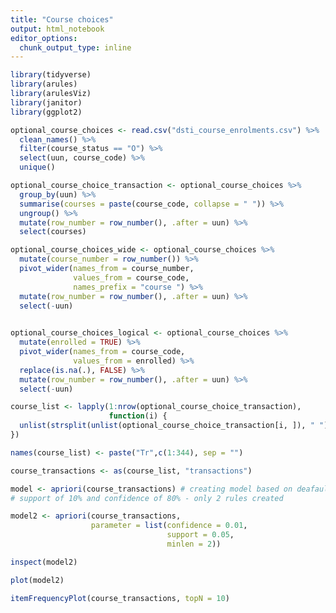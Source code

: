 ```yaml
---
title: "Course choices"
output: html_notebook
editor_options: 
  chunk_output_type: inline
---
```


```r
library(tidyverse)
library(arules)
library(arulesViz)
library(janitor)
library(ggplot2)
```

```r
optional_course_choices <- read.csv("dsti_course_enrolments.csv") %>% 
  clean_names() %>% 
  filter(course_status == "O") %>% 
  select(uun, course_code) %>% 
  unique()
```

```r
optional_course_choice_transaction <- optional_course_choices %>% 
  group_by(uun) %>%
  summarise(courses = paste(course_code, collapse = " ")) %>%
  ungroup() %>% 
  mutate(row_number = row_number(), .after = uun) %>% 
  select(courses)

```

```r
optional_course_choices_wide <- optional_course_choices %>% 
  mutate(course_number = row_number()) %>%
  pivot_wider(names_from = course_number, 
              values_from = course_code, 
              names_prefix = "course ") %>% 
  mutate(row_number = row_number(), .after = uun) %>% 
  select(-uun)
  
```


```r
optional_course_choices_logical <- optional_course_choices %>% 
  mutate(enrolled = TRUE) %>%
  pivot_wider(names_from = course_code, 
              values_from = enrolled) %>% 
  replace(is.na(.), FALSE) %>% 
  mutate(row_number = row_number(), .after = uun) %>% 
  select(-uun)
```

```r

course_list <- lapply(1:nrow(optional_course_choice_transaction), 
                      function(i) {
  unlist(strsplit(unlist(optional_course_choice_transaction[i, ]), " "))
})

names(course_list) <- paste("Tr",c(1:344), sep = "")
```

```r
course_transactions <- as(course_list, "transactions")
```

```r
model <- apriori(course_transactions) # creating model based on deafault
# support of 10% and confidence of 80% - only 2 rules created
```

```r
model2 <- apriori(course_transactions, 
                  parameter = list(confidence = 0.01,
                                   support = 0.05,
                                   minlen = 2))
```
```r
inspect(model2)
```

```r
plot(model2)
```

```r
itemFrequencyPlot(course_transactions, topN = 10)
```

